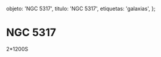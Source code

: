 
  objeto: 'NGC 5317',
  titulo: 'NGC 5317',
  etiquetas: 'galaxias',
};

# NGC 5317

<Imagen
  src="objeto/ngc-5317_20121200_1_ngc-5317-2-1200srr.jpg"
  fecha="20121200"
/>

 2*1200S